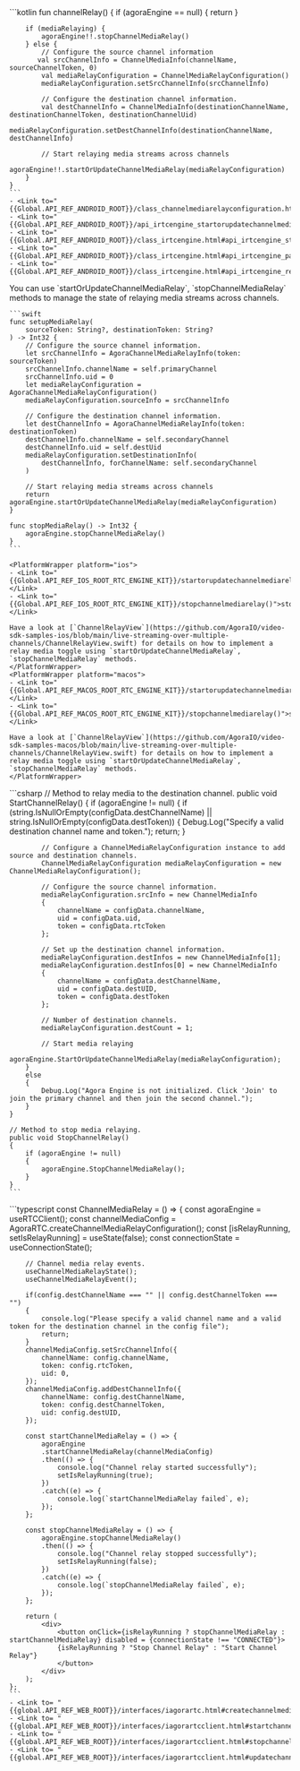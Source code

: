 <PlatformWrapper platform="android">
    ```kotlin
    fun channelRelay() {
        if (agoraEngine == null) {
            return
        }

        if (mediaRelaying) {
            agoraEngine!!.stopChannelMediaRelay()
        } else {
            // Configure the source channel information
           val srcChannelInfo = ChannelMediaInfo(channelName, sourceChannelToken, 0)
            val mediaRelayConfiguration = ChannelMediaRelayConfiguration()
            mediaRelayConfiguration.setSrcChannelInfo(srcChannelInfo)

            // Configure the destination channel information.
            val destChannelInfo = ChannelMediaInfo(destinationChannelName, destinationChannelToken, destinationChannelUid)
            mediaRelayConfiguration.setDestChannelInfo(destinationChannelName, destChannelInfo)

            // Start relaying media streams across channels
            agoraEngine!!.startOrUpdateChannelMediaRelay(mediaRelayConfiguration)
        }
    }   
    ```
    - <Link to="{{Global.API_REF_ANDROID_ROOT}}/class_channelmediarelayconfiguration.html">ChannelMediaRelayConfiguration</Link>
    - <Link to="{{Global.API_REF_ANDROID_ROOT}}/api_irtcengine_startorupdatechannelmediarelay.html">startOrUpdateChannelMediaRelay</Link>
    - <Link to="{{Global.API_REF_ANDROID_ROOT}}/class_irtcengine.html#api_irtcengine_stopchannelmediarelay">stopChannelMediaRelay</Link>
    - <Link to="{{Global.API_REF_ANDROID_ROOT}}/class_irtcengine.html#api_irtcengine_pauseallchannelmediarelay">pauseAllChannelMediaRelay</Link>
    - <Link to="{{Global.API_REF_ANDROID_ROOT}}/class_irtcengine.html#api_irtcengine_resumeallchannelmediarelay">resumeAllChannelMediaRelay</Link>

</PlatformWrapper>
<PlatformWrapper platform={["ios","macos"]}>
    You can use `startOrUpdateChannelMediaRelay`, `stopChannelMediaRelay` methods to manage the state of relaying media streams across channels.

    ```swift
    func setupMediaRelay(
        sourceToken: String?, destinationToken: String?
    ) -> Int32 {
        // Configure the source channel information.
        let srcChannelInfo = AgoraChannelMediaRelayInfo(token: sourceToken)
        srcChannelInfo.channelName = self.primaryChannel
        srcChannelInfo.uid = 0
        let mediaRelayConfiguration = AgoraChannelMediaRelayConfiguration()
        mediaRelayConfiguration.sourceInfo = srcChannelInfo

        // Configure the destination channel information.
        let destChannelInfo = AgoraChannelMediaRelayInfo(token: destinationToken)
        destChannelInfo.channelName = self.secondaryChannel
        destChannelInfo.uid = self.destUid
        mediaRelayConfiguration.setDestinationInfo(
            destChannelInfo, forChannelName: self.secondaryChannel
        )

        // Start relaying media streams across channels
        return agoraEngine.startOrUpdateChannelMediaRelay(mediaRelayConfiguration)
    }

    func stopMediaRelay() -> Int32 {
        agoraEngine.stopChannelMediaRelay()
    }
    ```

    <PlatformWrapper platform="ios">
    - <Link to="{{Global.API_REF_IOS_ROOT_RTC_ENGINE_KIT}}/startorupdatechannelmediarelay(_:)">startOrUpdateChannelMediaRelay(_:)</Link>
    - <Link to="{{Global.API_REF_IOS_ROOT_RTC_ENGINE_KIT}}/stopchannelmediarelay()">stopChannelMediaRelay()</Link>

    Have a look at [`ChannelRelayView`](https://github.com/AgoraIO/video-sdk-samples-ios/blob/main/live-streaming-over-multiple-channels/ChannelRelayView.swift) for details on how to implement a relay media toggle using `startOrUpdateChannelMediaRelay`, `stopChannelMediaRelay` methods.
    </PlatformWrapper>
    <PlatformWrapper platform="macos">
    - <Link to="{{Global.API_REF_MACOS_ROOT_RTC_ENGINE_KIT}}/startorupdatechannelmediarelay(_:)">startOrUpdateChannelMediaRelay(_:)</Link>
    - <Link to="{{Global.API_REF_MACOS_ROOT_RTC_ENGINE_KIT}}/stopchannelmediarelay()">stopChannelMediaRelay()</Link>

    Have a look at [`ChannelRelayView`](https://github.com/AgoraIO/video-sdk-samples-macos/blob/main/live-streaming-over-multiple-channels/ChannelRelayView.swift) for details on how to implement a relay media toggle using `startOrUpdateChannelMediaRelay`, `stopChannelMediaRelay` methods.
    </PlatformWrapper>

</PlatformWrapper>
<PlatformWrapper platform="unity">
    ```csharp
    // Method to relay media to the destination channel.
    public void StartChannelRelay()
    {
        if (agoraEngine != null)
        {
            if (string.IsNullOrEmpty(configData.destChannelName) || string.IsNullOrEmpty(configData.destToken))
            {
                Debug.Log("Specify a valid destination channel name and token.");
                return;
            }

            // Configure a ChannelMediaRelayConfiguration instance to add source and destination channels.
            ChannelMediaRelayConfiguration mediaRelayConfiguration = new ChannelMediaRelayConfiguration();

            // Configure the source channel information.
            mediaRelayConfiguration.srcInfo = new ChannelMediaInfo
            {
                channelName = configData.channelName,
                uid = configData.uid,
                token = configData.rtcToken
            };

            // Set up the destination channel information.
            mediaRelayConfiguration.destInfos = new ChannelMediaInfo[1];
            mediaRelayConfiguration.destInfos[0] = new ChannelMediaInfo
            {
                channelName = configData.destChannelName,
                uid = configData.destUID,
                token = configData.destToken
            };

            // Number of destination channels.
            mediaRelayConfiguration.destCount = 1;

            // Start media relaying
            agoraEngine.StartOrUpdateChannelMediaRelay(mediaRelayConfiguration);
        }
        else
        {
            Debug.Log("Agora Engine is not initialized. Click 'Join' to join the primary channel and then join the second channel.");
        }
    }

    // Method to stop media relaying.
    public void StopChannelRelay()
    {
        if (agoraEngine != null)
        {
            agoraEngine.StopChannelMediaRelay();
        }
    }
    ```
</PlatformWrapper>
<PlatformWrapper platform="react-js">
    ```typescript
    const ChannelMediaRelay = () => {
        const agoraEngine = useRTCClient();
        const channelMediaConfig = AgoraRTC.createChannelMediaRelayConfiguration();
        const [isRelayRunning, setIsRelayRunning] = useState<boolean>(false);
        const connectionState = useConnectionState();

        // Channel media relay events.
        useChannelMediaRelayState();
        useChannelMediaRelayEvent();
        
        if(config.destChannelName === "" || config.destChannelToken === "")
        {
            console.log("Please specify a valid channel name and a valid token for the destination channel in the config file");
            return;
        }
        channelMediaConfig.setSrcChannelInfo({
            channelName: config.channelName,
            token: config.rtcToken,
            uid: 0,
        });
        channelMediaConfig.addDestChannelInfo({
            channelName: config.destChannelName,
            token: config.destChannelToken,
            uid: config.destUID,
        });
        
        const startChannelMediaRelay = () => {
            agoraEngine
            .startChannelMediaRelay(channelMediaConfig)
            .then(() => {
                console.log("Channel relay started successfully");
                setIsRelayRunning(true);
            })
            .catch((e) => {
                console.log(`startChannelMediaRelay failed`, e);
            });
        };
        
        const stopChannelMediaRelay = () => {
            agoraEngine.stopChannelMediaRelay()
            .then(() => {
                console.log("Channel relay stopped successfully");
                setIsRelayRunning(false);
            })
            .catch((e) => {
                console.log(`stopChannelMediaRelay failed`, e);
            });
        };
        
        return (
            <div>
                <button onClick={isRelayRunning ? stopChannelMediaRelay : startChannelMediaRelay} disabled = {connectionState !== "CONNECTED"}>
                {isRelayRunning ? "Stop Channel Relay" : "Start Channel Relay"}
                </button>
            </div>
        );
    };
    ```
    - <Link to= "{{global.API_REF_WEB_ROOT}}/interfaces/iagorartc.html#createchannelmediarelayconfiguration">createChannelMediaRelayConfiguration</Link>
    - <Link to= "{{global.API_REF_WEB_ROOT}}/interfaces/iagorartcclient.html#startchannelmediarelay">startChannelMediaRelay</Link>
    - <Link to= "{{global.API_REF_WEB_ROOT}}/interfaces/iagorartcclient.html#stopchannelmediarelay">stopChannelMediaRelay</Link>
    - <Link to= "{{global.API_REF_WEB_ROOT}}/interfaces/iagorartcclient.html#updatechannelmediarelay">updateChannelMediaRelay</Link>
  
</PlatformWrapper>
